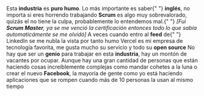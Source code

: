 <TextWithEmoji emoji="👀">
  Esta <strong>industria</strong> es <strong>puro humo</strong>. Lo más importante es saber{" "}
  <strong>inglés</strong>, no importa si eres horrendo trabajando
</TextWithEmoji>

<TextWithEmoji emoji="😴">
  <strong>Scrum</strong> es algo muy sobrevalorado, quizás el no tiene la culpa, probablemente lo
  entendemos mal.{" "}
  <i>
    [Fui <strong>Scrum Master</strong>, ya se me venció la certificación entonces todo lo que sabía
    automaticámente se me olvidó]
  </i>
</TextWithEmoji>

<TextWithEmoji emoji="🤡">
  A veces cuando entro al <strong>feed</strong> de{" "}
  <Link href="https://www.linkedin.com">LinkedIn</Link> se me nubla la vista por tanto humo
</TextWithEmoji>

<TextWithEmoji emoji="❤️">
  <Link href="https://www.vercel.com">Vercel</Link> es mi empresa de tecnología favorita, me gusta
  mucho su servicio y todo su <strong>open source</strong>
</TextWithEmoji>

<TextWithEmoji emoji="🤷‍♂️">
  No hay que ser un <strong>genio</strong> para trabajar en esta <strong>industria</strong>, hay un
  montón de vacantes por ocupar. Aunque hay una gran cantidad de personas que están haciendo cosas
  increíblemente complejas como mandar cohetes a la luna o crear el nuevo <strong>Facebook</strong>,
  la mayoría de gente como yo está haciendo aplicaciones que se rompen cuando más de 10 personas la
  usan al mismo tiempo
</TextWithEmoji>

